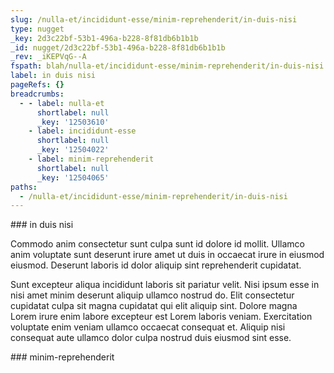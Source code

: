 ```yaml
---
slug: /nulla-et/incididunt-esse/minim-reprehenderit/in-duis-nisi
type: nugget
_key: 2d3c22bf-53b1-496a-b228-8f81db6b1b1b
_id: nugget/2d3c22bf-53b1-496a-b228-8f81db6b1b1b
_rev: _iKEPVqG--A
fspath: blah/nulla-et/incididunt-esse/minim-reprehenderit/in-duis-nisi.md
label: in duis nisi
pageRefs: {}
breadcrumbs:
  - - label: nulla-et
      shortlabel: null
      _key: '12503610'
    - label: incididunt-esse
      shortlabel: null
      _key: '12504022'
    - label: minim-reprehenderit
      shortlabel: null
      _key: '12504065'
paths:
  - /nulla-et/incididunt-esse/minim-reprehenderit/in-duis-nisi
---
```


<NuggetArea>
<Nugget slug="/nulla-et/incididunt-esse/minim-reprehenderit/in-duis-nisi" type="nugget" _key="2d3c22bf-53b1-496a-b228-8f81db6b1b1b" _id="nugget/2d3c22bf-53b1-496a-b228-8f81db6b1b1b" _rev="_iKEPVqG--A" fspath="blah/nulla-et/incididunt-esse/minim-reprehenderit/in-duis-nisi.md" label="in duis nisi" paths="/nulla-et/incididunt-esse/minim-reprehenderit/in-duis-nisi">
<NuggetBody>
### in duis nisi

Commodo anim consectetur sunt culpa sunt id dolore id mollit. Ullamco anim voluptate sunt deserunt irure amet ut duis in occaecat irure in eiusmod eiusmod. Deserunt laboris id dolor aliquip sint reprehenderit cupidatat.

Sunt excepteur aliqua incididunt laboris sit pariatur velit. Nisi ipsum esse in nisi amet minim deserunt aliquip ullamco nostrud do. Elit consectetur cupidatat culpa sit magna cupidatat qui elit aliquip sint. Dolore magna Lorem irure enim labore excepteur est Lorem laboris veniam. Exercitation voluptate enim veniam ullamco occaecat consequat et. Aliquip nisi consequat aute ullamco dolor culpa nostrud duis eiusmod sint esse.

</NuggetBody>
<Breadcrumbs>
<Crumbs>
<Crumb _key="12503610" label="nulla-et" /><Crumb _key="12504022" label="incididunt-esse" /><Crumb _key="12504065" label="minim-reprehenderit" />
</Crumbs>
</Breadcrumbs>
</Nugget>

<NuggetsInbound>
</NuggetsInbound>
<NuggetsOutbound>
</NuggetsOutbound>
</NuggetArea>
<PassagesInbound>
<Passage direction="inbound" type="passage" _key="12504065" _id="passage/12504065" _rev="_iKEPVqG---" label="minim-reprehenderit" passage="minim-reprehenderit" fspath="blah/nulla-et/incididunt-esse/minim-reprehenderit" paths="/nulla-et/incididunt-esse/minim-reprehenderit" slug="/nulla-et/incididunt-esse/minim-reprehenderit">
<NuggetBody>
### minim-reprehenderit

</NuggetBody>
<Breadcrumbs>
<Crumbs>
<Crumb _key="12503610" label="nulla-et" /><Crumb _key="12504022" label="incididunt-esse" />
</Crumbs>
</Breadcrumbs>
</Passage>

</PassagesInbound>
<PassagesOutbound>
</PassagesOutbound>